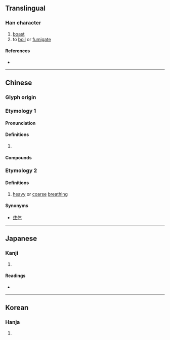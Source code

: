{{character info}}
==Translingual==

===Han character===
{{Han char|rn=86|rad=火|as=06|sn=10|four=24339|canj=ODF,XODF|ids=⿱休灬}}

# [[boast]]
# to [[boil]] or [[fumigate]]

====References====
* {{Han ref|kx=0669.210|dkj=18991|dj=1078.240|hdz=32202.010|uh=70CB|ud=28875|bh=D26E|bd=53870}}

----

==Chinese==
{{zh-forms}}

===Glyph origin===
{{Han etym}}

===Etymology 1===

====Pronunciation====
{{zh-pron
|m=xiāo
|c=haau1
|mn=hau
|mc=y
|oc=y
|cat=v
}}

====Definitions====
{{zh-hanzi}}

# {{rfdef|zh}}

====Compounds====
{{zh-der|咆烋|炰烋}}

===Etymology 2===
{{zh-pron
|m=xiū
|c=jau1
|mn=hiu
|cat=n
}}

====Definitions====
{{zh-hanzi}}

# [[heavy]] or [[coarse]] [[breathing]]

====Synonyms====
*[[烋烋]]

----

==Japanese==

===Kanji===
{{ja-kanji|grade=|rs=火06}}

# {{rfdef|ja|sort=火06}}

====Readings====
* {{ja-readings|on=[[こう]] (kō), [[きゅう]] (kyū), [[きょう]] (kyō)|kun=[[さいわい]] (saiwai), [[めでたい]] (medetai), [[よい]] (yoi)|nanori=やす, よし}}

----

==Korean==

===Hanja===
{{ko-hanja|hangeul=[[효]], [[휴]]|eumhun=|rv=hyo, hyu|mr=hyo, hyu|y=hyo, hyu}}

# {{rfdef|ko|sort=火06}}